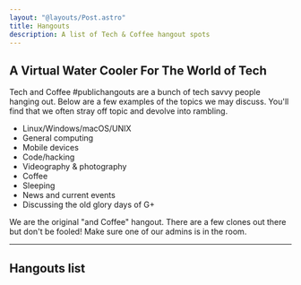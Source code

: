 ```yaml
---
layout: "@layouts/Post.astro"
title: Hangouts
description: A list of Tech & Coffee hangout spots
---
```



## A Virtual Water Cooler For The World of Tech

Tech and Coffee #publichangouts are a bunch of tech savvy people hanging out. Below are a few examples of the topics we may discuss. You'll find that we often stray off topic and devolve into rambling.

- Linux/Windows/macOS/UNIX
- General computing
- Mobile devices
- Code/hacking
- Videography & photography
- Coffee
- Sleeping
- News and current events
- Discussing the old glory days of G+

We are the original "and Coffee" hangout. There are a few clones out there but don't be fooled! Make sure one of our admins is in the room.

---

## Hangouts list

<LinkList list={hangoutsList}></LinkList>
